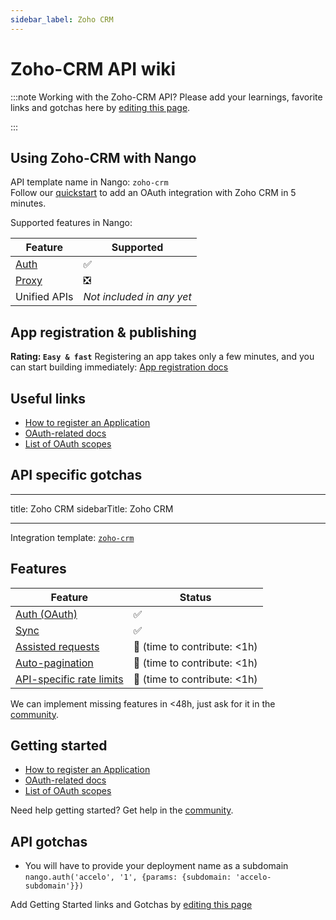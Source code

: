 ```yaml
---
sidebar_label: Zoho CRM
---
```


# Zoho-CRM API wiki

:::note Working with the Zoho-CRM API?
Please add your learnings, favorite links and gotchas here by [editing this page](https://github.com/nangohq/nango/tree/master/docs/docs/providers/zoho-crm.md).

:::

## Using Zoho-CRM with Nango

API template name in Nango: `zoho-crm`  
Follow our [quickstart](../quickstart.md) to add an OAuth integration with Zoho CRM in 5 minutes.

Supported features in Nango:

| Feature                            | Supported                 |
| ---------------------------------- | ------------------------- |
| [Auth](/nango-auth/core-concepts)  | ✅                        |
| [Proxy](/nango-unified-apis/proxy) | ❎                        |
| Unified APIs                       | _Not included in any yet_ |

## App registration & publishing

**Rating: `Easy & fast`**
Registering an app takes only a few minutes, and you can start building immediately: [App registration docs](https://www.zoho.com/accounts/protocol/oauth-setup.html)

## Useful links

-   [How to register an Application](https://www.zoho.com/accounts/protocol/oauth-setup.html)
-   [OAuth-related docs](https://www.zoho.com/accounts/protocol/oauth.html)
-   [List of OAuth scopes](https://www.zoho.com/people/api/scopes.html)

## API specific gotchas

---

title: Zoho CRM
sidebarTitle: Zoho CRM

---

Integration template: [`zoho-crm`](https://nango.dev/providers.yaml)

## Features

| Feature                                                 | Status                          |
| ------------------------------------------------------- | ------------------------------- |
| [Auth (OAuth)](/nango-auth)                             | ✅                              |
| [Sync](/nango-sync)                                     | ✅                              |
| [Assisted requests](/nango-sync/guides/direct-requests) | 🚫 (time to contribute: &lt;1h) |
| [Auto-pagination](/nango-sync/configuration)            | 🚫 (time to contribute: &lt;1h) |
| [API-specific rate limits](/nango-sync/configuration)   | 🚫 (time to contribute: &lt;1h) |

<Tip>We can implement missing features in &lt;48h, just ask for it in the [community](https://nango.dev/slack).</Tip>
## Getting started

-   [How to register an Application](https://api.accelo.com/docs/#registering-your-application)
-   [OAuth-related docs](https://api.accelo.com/docs/#authentication)
-   [List of OAuth scopes](https://api.accelo.com/docs/#scope)

<Tip>Need help getting started? Get help in the [community](https://nango.dev/slack).</Tip>

## API gotchas

-   You will have to provide your deployment name as a subdomain `nango.auth('accelo', '1', {params: {subdomain: 'accelo-subdomain'}})`

<Note>Add Getting Started links and Gotchas by [editing this page](https://github.com/nangohq/nango/tree/master/docs-v2/integrations/all/zoho-crm.mdx)</Note>
